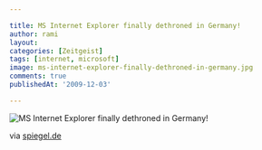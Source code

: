 ```yaml
---

title: MS Internet Explorer finally dethroned in Germany!
author: rami
layout: 
categories: [Zeitgeist]
tags: [internet, microsoft]
image: ms-internet-explorer-finally-dethroned-in-germany.jpg
comments: true
publishedAt: '2009-12-03'

---
```


![MS Internet Explorer finally dethroned in Germany!](/assets/images/content/zeitgeist/ms-internet-explorer-finally-dethroned-in-germany.jpg)

via [spiegel.de](http://www.spiegel.de/fotostrecke/fotostrecke-49335-4.html)
